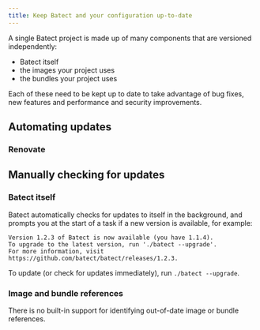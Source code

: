 ```yaml
---
title: Keep Batect and your configuration up-to-date
---
```



A single Batect project is made up of many components that are versioned independently:

- Batect itself
- the images your project uses
- the bundles your project uses

Each of these need to be kept up to date to take advantage of bug fixes, new features and performance and security improvements.

## Automating updates

### Renovate

<Renovate />

## Manually checking for updates

### Batect itself

Batect automatically checks for updates to itself in the background, and prompts you at the start of a task if a new version is
available, for example:

```text
Version 1.2.3 of Batect is now available (you have 1.1.4).
To upgrade to the latest version, run './batect --upgrade'.
For more information, visit https://github.com/batect/batect/releases/1.2.3.
```

To update (or check for updates immediately), run `./batect --upgrade`.

### Image and bundle references

There is no built-in support for identifying out-of-date image or bundle references.
